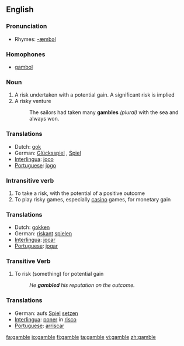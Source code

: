 {{wikipedia|Gamble (disambiguation)}}
==English==

===Pronunciation===
*Rhymes: [[Rhymes:English:-æmbəl|-æmbəl]]

===Homophones===
*[[gambol]]

<!--
===Intransitive Verb===
'''gambol''' ('''gambolled''' or '''gamboled''', '''gambolling''' or '''gamboling''')
# to run, as in frisky, or playful
#:One of the deer would '''gambol''' in the high grass while others '''gambolled''' nearby.
-->

===Noun===
{{wikipedia}}
{{en-noun}}
# A risk undertaken with a potential gain. A significant risk is implied
# A risky venture
#:The sailors had taken many '''gambles''' ''(plural)'' with the sea and always won.

===Translations===
{{top}}
*Dutch: [[gok]] {{m}}
*German: [[Glücksspiel]] {{n}}, [[Spiel]] {{n}}
*[[Interlingua]]: [[joco]]
*[[Portuguese]]: [[jogo]] {{m}}
{{bottom}}

===Intransitive verb===
{{en-verb|gambl|ing}}

# To take a risk, with the potential of a positive outcome
# To play risky games, especially [[casino]] games, for monetary gain

===Translations===
{{top}}
*Dutch: [[gokken]]
*German: [[riskant]] [[spielen]]
*[[Interlingua]]: [[jocar]]
*[[Portuguese]]: [[jogar]]
{{bottom}}

===Transitive Verb===
{{en-verb|gambl|ing}}

# To risk (something) for potential gain 
#:''He '''gambled''' his reputation on the outcome.''

===Translations===
{{top}}
*German: aufs [[Spiel]] [[setzen]]
*[[Interlingua]]: [[poner]] in [[risco]]
*[[Portuguese]]: [[arriscar]]
{{bottom}}

[[fa:gamble]]
[[io:gamble]]
[[fi:gamble]]
[[ta:gamble]]
[[vi:gamble]]
[[zh:gamble]]